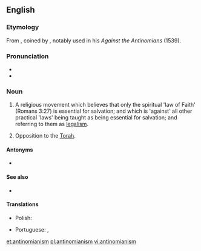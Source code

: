 ==English==
{{wikipedia}}

===Etymology===
From {{suffix|antinomian|ism|lang=en}}, coined by {{w|Martin Luther}}, notably used in his ''Against the Antinomians'' (1539).

===Pronunciation===
* {{IPA|/æntiˈnoʊmiənɪzəm/|lang=en}}
* {{hyphenation|an|ti|no|mi|an|ism|lang=en}}
{{rfap|lang=en}}

===Noun===
{{en-noun|~}}

# {{label|en|Christianity}} A religious movement which believes that only the spiritual 'law of Faith' (Romans 3:27) is essential for salvation; and which is 'against' all other practical 'laws' being taught as being essential for salvation; and referring to them as [[legalism]].
# {{label|en|Judaism}} Opposition to the [[Torah]].

====Antonyms====
* {{l|en|legalism}}

====See also====
* {{l|en|antinomian}}

====Translations====
{{trans-top|a religious movement which believes that only faith is essential for salvation}}
* Polish: {{t|pl|antynomizm}}
{{trans-mid}}
* Portuguese: {{t|pt|antinomianismo|m}}, {{t|pt|antinomismo|m}}
{{trans-bottom}}

[[et:antinomianism]]
[[pl:antinomianism]]
[[vi:antinomianism]]